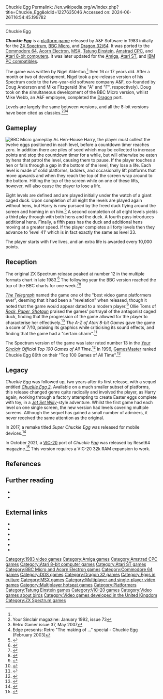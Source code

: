 Chuckie Egg
Permalink: //en.wikipedia.org/w/index.php?title=Chuckie_Egg&oldid=1227635046
Accessed on: 2024-06-26T16:54:45.199782



------
Chuckie Egg
{{Short description|1983 video game}}
{{Use dmy dates|date=January 2019}}
{{Infobox video game
| title = Chuckie Egg
| image = Electron Chuckie Egg inlay.jpg
| developer = A&F Software
| publisher = A&F Software<br>Pick & Choose
| designer = Nigel Alderton<ref name=retrogamer37 />
| engine = 
| released = 1983
| genre = [[Platform game|Platform]]
| modes = 1-4 players alternating turns
| platforms = [[BBC Micro]], [[ZX Spectrum]], [[Dragon 32/64|Dragon]], [[Acorn Electron]], [[Commodore 64]], [[MSX]], [[Tatung Einstein|Einstein]], [[Amstrad CPC]], [[Atari 8-bit]], [[Amiga]], [[Atari ST]], [[IBM PC]]
}}

'''''Chuckie Egg''''' is a [[platform game]] released by A&F Software in 1983 initially for the [[ZX Spectrum]], [[BBC Micro]], and [[Dragon 32/64]]. It was ported to the [[Commodore 64]], [[Acorn Electron]], [[MSX]], [[Tatung Einstein]], [[Amstrad CPC]], and [[Atari 8-bit computers]]. It was later updated for the [[Amiga]], [[Atari ST]], and [[IBM PC compatible]]s.

The game was written by Nigel Alderton,<ref name=retrogamer37 /> then 16 or 17 years old. After a month or two of development, Nigel took a pre-release version of his Spectrum code to the two-year-old software company A&F, co-founded by Doug Anderson and Mike Fitzgerald (the "A" and "F", respectively). Doug took on the simultaneous development of the BBC Micro version, whilst Mike Webb, an A&F employee, completed the [[Dragon 32/64|Dragon]] port. 

Levels are largely the same between versions, and all the 8-bit versions have been cited as classics.<ref>Your Sinclair magazine: January 1992, issue 73</ref><ref name=retrogamer37>Retro Gamer issue 37, May 2007</ref><ref>Edge presents: Retro "The making of ..." special - Chuckie Egg (February 2003)</ref>

==Gameplay==
[[File:Chuckie Egg on BBC Micro.jpg|thumb|left|BBC Micro gameplay]]
As Hen-House Harry, the player must collect the twelve eggs positioned in each level, before a countdown timer reaches zero. In addition there are piles of seed which may be collected to increase points and stop the countdown timer for a while, but will otherwise be eaten by hens that patrol the level, causing them to pause. If the player touches a hen or falls through a gap in the bottom of the level, they lose a life. Each level is made of solid platforms, ladders, and occasionally lift platforms that move upwards and when they reach the top of the screen wrap around to the bottom. Hitting the top of the screen while on one of these lifts, however, will also cause the player to lose a life.

Eight levels are defined and are played initially under the watch of a giant caged duck. Upon completion of all eight the levels are played again without hens, but Harry is now pursued by the freed duck flying around the screen and homing in on him.<ref>{{cite web|url=http://www.kotaku.co.uk/2017/04/24/35-years-of-the-zx-spectrum|title=35 Years of the ZX Spectrum|archive-url=https://web.archive.org/web/20170427125226/http://www.kotaku.co.uk/2017/04/24/35-years-of-the-zx-spectrum|archive-date=April 27, 2017|url-status=dead|website=Kotaku|last1=Stanton|first1=Rich|date=24 April 2017|accessdate=9 January 2019}}</ref> A second completion of all eight levels yields a third play through with both hens and the duck. A fourth pass introduces additional hens. Finally, a fifth pass has the duck and additional hens moving at a greater speed. If the player completes all forty levels then they advance to 'level 41' which is in fact exactly the same as level 33. 

The player starts with five lives, and an extra life is awarded every 10,000 points.

==Reception==
The original ZX Spectrum release peaked at number 12 in the multiple formats chart in late 1983.<ref name='multichart'>{{cite magazine |title=MRIB Top Thirty|magazine=Personal Computer News|issue=41|publisher=VNU|date=21 December 1983|page=8|url=https://archive.org/details/PersonalComputerNews/PersonalComputerNews041-21Dec1983/page/n9/mode/2up|access-date=28 June 2022}}</ref> The following year the BBC version reached the top of the BBC charts for one week.<ref name='bbcchart1'>{{cite magazine |title=Top 10|magazine=Popular Computing Weekly|issue=25|publisher=Sunshine Publications|date=21 June 1984|page=58|url=https://archive.org/details/popular-computing-weekly-1984-06-21/page/n57/mode/2up|access-date=28 June 2022}}</ref><ref name='bbcchart2'>{{cite magazine |title=Top 10|magazine=Popular Computing Weekly|issue=26|publisher=Sunshine Publications|date=28 June 1984|page=54|url=https://archive.org/details/popular-computing-weekly-1984-06-28/page/n53/mode/2up|access-date=28 June 2022}}</ref>

''[[The Daily Telegraph|The Telegraph]]'' named the game one of the "best video game platformers ever", deeming that it had been a "revelation" when released, though it noted that the game would appear dated to a modern player.<ref>{{cite web|url=https://www.telegraph.co.uk/gaming/features/best-video-game-platformers-ever/chuckie-egg/|title=The best video game platformers ever|website=The Telegraph|date=September 25, 2017|accessdate=July 11, 2021}}</ref> Ollie Toms of ''[[Rock, Paper, Shotgun]]'' praised the games' portrayal of the antagonist caged duck, finding that the progression of the game allowed for the player to characterise her effectively.<ref>{{cite web|url=https://www.rockpapershotgun.com/have-you-played-chuckie-egg|title=Have you played… Chuckie Egg?|website=Rock, Paper, Shotgun|last1=Toms|first1=Ollie|date=February 5, 2020|accessdate=July 11, 2021}}</ref> ''The A-Z of Atari 8-bit Games'' gave the game a score of 7/10, praising its graphics while criticising its sound effects, and finding that the game had a "certain charm".<ref>{{cite book|url=https://books.google.com/books?id=1nWFDwAAQBAJ&q=Chuckie+Egg|pages=16–17|isbn=9781785389627|title=The A-Z of Atari 8-bit Games|last1=Hawken|first1=Kieren|volume=3|publisher=Andrews UK|date=November 13, 2018}}</ref>

The Spectrum version of the game was later rated number 13 in the ''[[Your Sinclair]] Official Top 100 Games of All Time''.<ref>{{cite journal |date=September 1993 |title=Readers' Top 100 Games of All Time |journal=Your Sinclair}}</ref> In 1996, [[GamesMaster (magazine)|GamesMaster]] ranked Chuckie Egg 86th on their "Top 100 Games of All Time".<ref>{{Cite journal |date=July 1996 |title=Top 100 Games of All Time |url=https://retrocdn.net/images/c/cf/GamesMaster_UK_044.pdf |journal=GamesMaster |issue=44 |pages=75}}</ref>

== Legacy ==
''Chuckie Egg'' was followed up, two years after its first release, with a sequel entitled ''[[Chuckie Egg 2]]''. Available on a much smaller subset of platforms, this release changed genre quite radically and involved the player, as Harry again, working through a factory attempting to create Easter eggs complete with toy, in a ''[[Jet Set Willy]]''-style adventure. Whilst the first game had each level on one single screen, the new version had levels covering multiple screens. Although the sequel has gained a small number of admirers, it never received the same attention as the original.

In 2017, a remake titled ''Super Chuckie Egg'' was released for mobile devices.<ref>{{cite web|url=https://www.gamezebo.com/2018/07/03/super-chuckie-egg-mobile-gets-retro-right/|title=Super Chuckie Egg on mobile gets retro right|last1=Hewitt|first1=Marc|work=GameZebo|date=3 July 2018|accessdate=9 January 2019}}</ref>

In October 2021, a [[VIC-20]] port of ''Chuckie Egg'' was released by Reset64 magazine.<ref>{{Cite web|title=Chuckie Egg (VIC20) by Reset64 Magazine|url=https://reset64-magazine.itch.io/chuckie-egg-vic20|access-date=2021-10-14|website=itch.io|language=en}}</ref> This version requires a VIC-20 32k RAM expansion to work.

== References ==
{{reflist}}

== Further reading ==
* {{cite web | url=http://www.80snostalgia.com/nigel-alderton-interview/ | publisher=80sNostalgia.com | title=An interview with Nigel Alderton | accessdate=29 July 2007}}
* {{cite journal | title=Retro "The making of ..." special – ''Chuckie Egg'' | journal=EDGE | issue=February 2003}}

== External links ==
* {{WoS game|id=0000958}}
* {{lemon64 game|id=485|name=Chuckie Egg}}
* {{atarimania|id=1055}}
* {{atarimania|id=8928}}
* {{Lemon Amiga game|id=2709}}
* {{IAg|Chuckie_Egg_1983_A_F_Software}}

[[Category:1983 video games]]
[[Category:Amiga games]]
[[Category:Amstrad CPC games]]
[[Category:Atari 8-bit computer games]]
[[Category:Atari ST games]]
[[Category:BBC Micro and Acorn Electron games]]
[[Category:Commodore 64 games]]
[[Category:DOS games]]
[[Category:Dragon 32 games]]
[[Category:Eggs in culture]]
[[Category:MSX games]]
[[Category:Multiplayer and single-player video games]]
[[Category:Multiplayer hotseat games]]
[[Category:Platformers]]
[[Category:Tatung Einstein games]]
[[Category:VIC-20 games]]
[[Category:Video games about birds]]
[[Category:Video games developed in the United Kingdom]]
[[Category:ZX Spectrum games]]